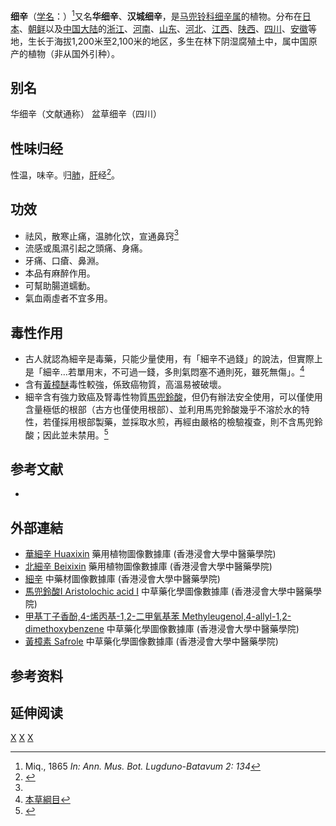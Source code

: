 {{Speciesbox 
| taxon = Asarum sieboldii
| authority = Miq.
| subdivision_ranks =[[变型|变型]]
| subdivision =
* 细辛 ''A. s.'' f. ''sieboldii''
|synonyms =
汉城细辛 ''Asarum sieboldii'' Miq. var. ''seoulense'' [[中井猛之进|Nakai]]
}}
{{medical}}
'''细辛'''（[[学名|学名]]：{{lang|la|''Asarum sieboldii''}}）<ref name = "C132">Miq., 1865 ''In: Ann. Mus. Bot. Lugduno-Batavum 2: 134''</ref>又名'''华细辛'''、'''汉城细辛'''，是[[马兜铃科|马兜铃科]][[细辛属|细辛属]]的植物。分布在[[日本|日本]]、[[朝鲜|朝鲜]]以及[[中国大陆|中国大陆]]的[[浙江|浙江]]、[[河南|河南]]、[[山东|山东]]、[[河北|河北]]、[[江西|江西]]、[[陕西|陕西]]、[[四川|四川]]、[[安徽|安徽]]等地，生长于海拔1,200米至2,100米的地区，多生在林下阴湿腐殖土中，属中国原产的植物（非从国外引种）。

== 别名 ==
华细辛（文献通称） 盆草细辛（四川）

== 性味归经 ==
性温，味辛。归[[肺_(臟腑)|肺]]，[[肝_(臟腑)|肝]]经<ref name=":0">{{Cite book|title=《中药学》|last=|first=|publisher=上海科学技术出版社|year=1984|isbn=9787532304974|editor-last=凌一揆|editor-link=凌一揆|editor2-last=颜正华|edition=1984年第一版|location=上海|pages=}}</ref>。

== 功效 ==
*祛风，散寒止痛，温肺化饮，宣通鼻窍<ref name=":0" />
*流感或風濕引起之頭痛、身痛。
*牙痛、口瘡、鼻淵。
*本品有麻醉作用。
*可幫助腸道蠕動。
*氣血兩虛者不宜多用。

== 毒性作用 ==
*古人就認為細辛是毒藥，只能少量使用，有「細辛不過錢」的說法，但實際上是「細辛…若單用末，不可過一錢，多則氣悶塞不通則死，雖死無傷」。<ref>[[本草綱目|本草綱目]]</ref>
*含有[[黃樟醚|黃樟醚]]毒性較強，係致癌物質，高溫易被破壞。
*細辛含有強力致癌及腎毒性物質[[馬兜鈴酸|馬兜鈴酸]]，但仍有辦法安全使用，可以僅使用含量極低的根部（古方也僅使用根部）、並利用馬兜鈴酸幾乎不溶於水的特性，若僅採用根部製藥，並採取水煎，再經由嚴格的檢驗複查，則不含馬兜鈴酸；因此並未禁用。<ref>{{Cite web |url=http://news.ltn.com.tw/news/life/paper/67401 |title=再傳馬兜鈴腎病變 |accessdate=2017-11-05 |archive-date=2017-11-07 |archive-url=https://web.archive.org/web/20171107015031/http://news.ltn.com.tw/news/life/paper/67401 |dead-url=no }}</ref>

== 参考文献 ==
<div class="references-small">
* {{cite web| url =http://www.bioinfo.cn/db05/KmzwSpecies.php?action=view&id=438| title =细辛（原变型）| work =《中国高等植物数据库全库》| publisher =中国科学院微生物研究所| author =昆明植物研究所| accessdate =2009-02-21| archive-date =2018-06-28| archive-url =https://web.archive.org/web/20180628204035/http://www.bioinfo.cn/db05/KmzwSpecies.php?action=view| dead-url =yes}}
</div>

==外部連結==
* [http://libproject.hkbu.edu.hk/was40/detail?lang=ch&channelid=1288&searchword=herb_id=D00036 華細辛 Huaxixin] {{Wayback|url=http://libproject.hkbu.edu.hk/was40/detail?lang=ch&channelid=1288&searchword=herb_id=D00036 |date=20131004231240 }} 藥用植物圖像數據庫 (香港浸會大學中醫藥學院) {{zh}}{{en}}
* [http://libproject.hkbu.edu.hk/was40/detail?lang=ch&channelid=1288&searchword=herb_id=D00035 北細辛 Beixixin] {{Wayback|url=http://libproject.hkbu.edu.hk/was40/detail?lang=ch&channelid=1288&searchword=herb_id=D00035 |date=20131005002757 }} 藥用植物圖像數據庫 (香港浸會大學中醫藥學院) {{zh}}{{en}}
*[https://sys01.lib.hkbu.edu.hk/cmed/mmid/detail.php?pid=B00112 細辛] 中藥材圖像數據庫  (香港浸會大學中醫藥學院) {{zh}}{{en}} 
* [http://libproject.hkbu.edu.hk/was40/detail?channelid=22253&lang=cht&searchword=code=P00460 馬兜鈴酸I Aristolochic acid I] {{Wayback|url=http://libproject.hkbu.edu.hk/was40/detail?channelid=22253&lang=cht&searchword=code=P00460 |date=20150526131119 }} 中草藥化學圖像數據庫 (香港浸會大學中醫藥學院) {{zh}}{{en}}
* [http://libproject.hkbu.edu.hk/was40/detail?channelid=22253&lang=cht&searchword=code=P00322 甲基丁子香酚,4-烯丙基-1,2-二甲氧基苯 Methyleugenol,4-allyl-1,2-dimethoxybenzene] {{Wayback|url=http://libproject.hkbu.edu.hk/was40/detail?channelid=22253&lang=cht&searchword=code=P00322 |date=20160304084138 }} 中草藥化學圖像數據庫 (香港浸會大學中醫藥學院) {{zh}}{{en}}
* [http://libproject.hkbu.edu.hk/was40/detail?channelid=22253&lang=cht&searchword=code=P00344 黃樟素 Safrole] {{Wayback|url=http://libproject.hkbu.edu.hk/was40/detail?channelid=22253&lang=cht&searchword=code=P00344 |date=20150613214347 }} 中草藥化學圖像數據庫 (香港浸會大學中醫藥學院) {{zh}}{{en}}

==参考资料==
<div class="references-small">
<references></references>
</div>

== 延伸阅读 ==
{{Wikisource further reading}}

{{Taxonbar|from=Q5367391}}

[[Category:细辛属|X]]
[[Category:药用植物|X]]
[[Category:中草药|X]]